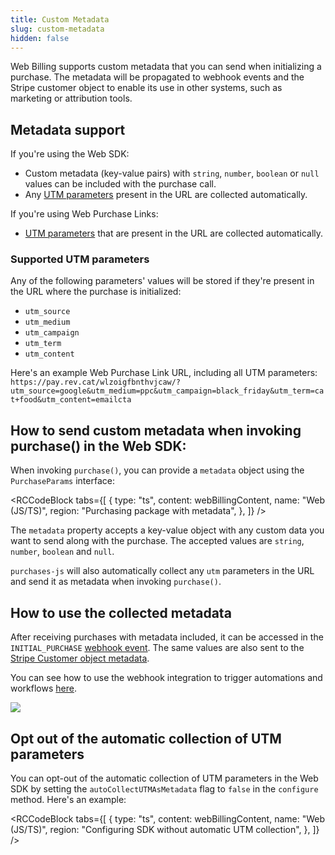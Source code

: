 ```yaml
---
title: Custom Metadata
slug: custom-metadata
hidden: false
---
```


Web Billing supports custom metadata that you can send when initializing a purchase. The metadata will be propagated to webhook events and the Stripe customer object to enable its use in other systems, such as marketing or attribution tools.

## Metadata support

If you're using the Web SDK:

- Custom metadata (key-value pairs) with `string`, `number`, `boolean` or `null` values can be included with the purchase call.
- Any [UTM parameters](https://en.wikipedia.org/wiki/UTM_parameters) present in the URL are collected automatically.

If you're using Web Purchase Links:

- [UTM parameters](https://en.wikipedia.org/wiki/UTM_parameters) that are present in the URL are collected automatically.

### Supported UTM parameters

Any of the following parameters' values will be stored if they're present in the URL where the purchase is initialized:

- `utm_source`
- `utm_medium`
- `utm_campaign`
- `utm_term`
- `utm_content`

Here's an example Web Purchase Link URL, including all UTM parameters: `https://pay.rev.cat/wlzoigfbnthvjcaw/?utm_source=google&utm_medium=ppc&utm_campaign=black_friday&utm_term=cat+food&utm_content=emailcta`

## How to send custom metadata when invoking purchase() in the Web SDK:

When invoking `purchase()`, you can provide a `metadata` object using the `PurchaseParams` interface:


<RCCodeBlock
  tabs={[
    {
      type: "ts",
      content: webBillingContent,
      name: "Web (JS/TS)",
      region: "Purchasing package with metadata",
    },
  ]}
/>

The `metadata` property accepts a key-value object with any custom data you want to send along with the purchase.
The accepted values are `string`, `number`, `boolean` and `null`.

`purchases-js` will also automatically collect any `utm` parameters in the URL and send it as metadata when invoking `purchase()`.

## How to use the collected metadata

After receiving purchases with metadata included, it can be accessed in the `INITIAL_PURCHASE` [webhook event](../../integrations/webhooks/event-types-and-fields). The same values are also sent to the [Stripe Customer object metadata](https://docs.stripe.com/api/customers/object#customer_object-metadata).

You can see how to use the webhook integration to trigger automations and workflows [here](../../integrations/webhooks).

![](/images/web-billing/metadata-in-initial-purchase-event.png)

## Opt out of the automatic collection of UTM parameters

You can opt-out of the automatic collection of UTM parameters in the Web SDK by setting the `autoCollectUTMAsMetadata` flag to `false` in the `configure` method.
Here's an example:

<RCCodeBlock
  tabs={[
    {
      type: "ts",
      content: webBillingContent,
      name: "Web (JS/TS)",
      region: "Configuring SDK without automatic UTM collection",
    },
  ]}
/>
